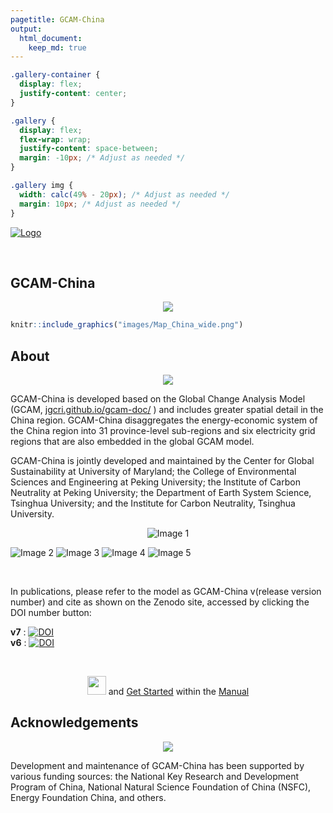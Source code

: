 ```yaml
---
pagetitle: GCAM-China
output:
  html_document:
    keep_md: true
---
```


```css
.gallery-container {
  display: flex;
  justify-content: center;
}

.gallery {
  display: flex;
  flex-wrap: wrap;
  justify-content: space-between;
  margin: -10px; /* Adjust as needed */
}

.gallery img {
  width: calc(49% - 20px); /* Adjust as needed */
  margin: 10px; /* Adjust as needed */
}
```

<a target="_blank" rel="noopener noreferrer" href="https://cgs.umd.edu/" class="header_logo">
  <img src="images/cgs-logo_0.png" alt="Logo" class="logo">
</a>

<br>

<!-------------------------->
<!-------------------------->
## **GCAM-China**
<!-------------------------->
<!-------------------------->
<p align="center"> <img src="images/divider.png"></p>

<a href = "metarepo.html">
```r
knitr::include_graphics("images/Map_China_wide.png")
```

</a>


## About
<p align="center"> <img src="images/divider.png"></p>

<p>
GCAM-China is developed based on the Global Change Analysis Model (GCAM, 
<a target="_blank" rel="noopener noreferrer" href="https://jgcri.github.io/gcam-doc/"> jgcri.github.io/gcam-doc/</a>
) and includes greater spatial detail in the China region. GCAM-China disaggregates the energy-economic system of the China region into 31 province-level sub-regions and six electricity grid regions that are also embedded in the global GCAM model. 

GCAM-China is jointly developed and maintained by the Center for Global Sustainability at University of Maryland; the College of Environmental Sciences and Engineering at Peking University; the Institute of Carbon Neutrality at Peking University; the Department of Earth System Science, Tsinghua University; and the Institute for Carbon Neutrality, Tsinghua University.
</p>


<p align="center"> <img src="images/cgs-logo_widest.png" alt="Image 1"></p>
<div class="gallery">
  <img src="images/PKU logo green.png" alt="Image 2">
  <img src="images/pku_icn_logo_wide.png" alt="Image 3">
  <img src="images/thu_dess_logo.png" alt="Image 4">
  <img src="images/thu_icn_logo.png" alt="Image 5">
</div>

<br>

In publications, please refer to the model as GCAM-China v(release version number) and cite as shown on the Zenodo site, accessed by clicking the DOI number button: \

| **v7** : <a target="_blank" rel="noopener noreferrer" href="https://doi.org/10.5281/zenodo.15098771"><img src="https://zenodo.org/badge/DOI/10.5281/zenodo.15098771.svg" alt="DOI"></a>

| **v6** : <a target="_blank" rel="noopener noreferrer" href="https://doi.org/10.5281/zenodo.10819115"><img src="https://zenodo.org/badge/DOI/10.5281/zenodo.10819115.svg" alt="DOI"></a>

<br>

<!-- **Developers**: Yang Liu (affiliation), Yang Ou (affiliation), Andy Miller (affiliation), Jay Fuhrman (affiliation) -->

<!-- # Requested Citations -->

<!-- Please cite as GCAM-China-(release version number) as shown in: https://umd-cgs.github.io/metarepo_gcam-china/metarepo.html#Citation  -->

<p style="text-align:center;"><a href="https://github.com/umd-cgs/gcam-china/releases" target="_blank"><img src="images/molumen_download_button_1.svg" height="30"/></a> and [Get Started](metarepo.html#Get_Started) within the [Manual](metarepo.html)</p>
</a>



## Acknowledgements
<p align="center"> <img src="images/divider.png"></p>

Development and maintenance of GCAM-China has been supported by various funding sources: the National Key Research and Development Program of China, National Natural Science Foundation of China (NSFC),  Energy Foundation China, and others. 



